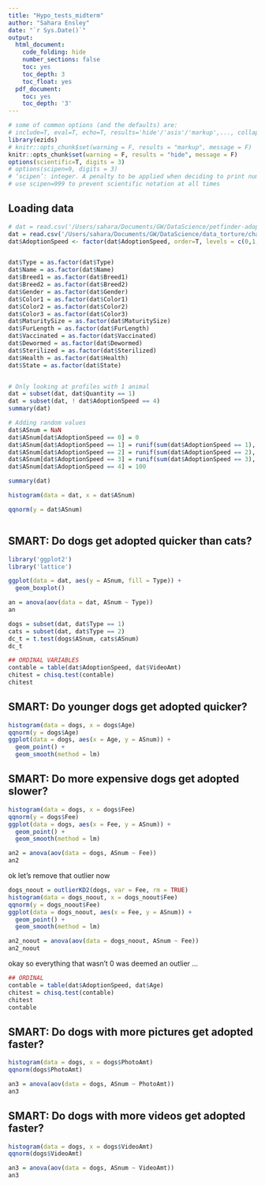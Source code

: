 ```yaml
---
title: "Hypo_tests_midterm"
author: "Sahara Ensley"
date: "`r Sys.Date()`"
output:
  html_document:
    code_folding: hide
    number_sections: false
    toc: yes
    toc_depth: 3
    toc_float: yes
  pdf_document:
    toc: yes
    toc_depth: '3'
---
```


```r
# some of common options (and the defaults) are: 
# include=T, eval=T, echo=T, results='hide'/'asis'/'markup',..., collapse=F, warning=T, message=T, error=T, cache=T, fig.width=6, fig.height=4, fig.dim=c(6,4) #inches, fig.align='left'/'center','right', 
library(ezids)
# knitr::opts_chunk$set(warning = F, results = "markup", message = F)
knitr::opts_chunk$set(warning = F, results = "hide", message = F)
options(scientific=T, digits = 3) 
# options(scipen=9, digits = 3) 
# ‘scipen’: integer. A penalty to be applied when deciding to print numeric values in fixed or exponential notation.  Positive values bias towards fixed and negative towards scientific notation: fixed notation will be preferred unless it is more than ‘scipen’ digits wider.
# use scipen=999 to prevent scientific notation at all times
```

## Loading data
```r
# dat = read.csv('/Users/sahara/Documents/GW/DataScience/petfinder-adoption-prediction/train/train.csv')
dat = read.csv('/Users/sahara/Documents/GW/DataScience/data_torture/chapter_5/datafile.csv')
dat$AdoptionSpeed <- factor(dat$AdoptionSpeed, order=T, levels = c(0,1,2,3,4))


dat$Type = as.factor(dat$Type)
dat$Name = as.factor(dat$Name)
dat$Breed1 = as.factor(dat$Breed1)
dat$Breed2 = as.factor(dat$Breed2)
dat$Gender = as.factor(dat$Gender)
dat$Color1 = as.factor(dat$Color1)
dat$Color2 = as.factor(dat$Color2)
dat$Color3 = as.factor(dat$Color3)
dat$MaturitySize = as.factor(dat$MaturitySize)
dat$FurLength = as.factor(dat$FurLength)
dat$Vaccinated = as.factor(dat$Vaccinated)
dat$Dewormed = as.factor(dat$Dewormed)
dat$Sterilized = as.factor(dat$Sterilized)
dat$Health = as.factor(dat$Health)
dat$State = as.factor(dat$State)


# Only looking at profiles with 1 animal
dat = subset(dat, dat$Quantity == 1)
dat = subset(dat, ! dat$AdoptionSpeed == 4)
summary(dat)
```

```r
# Adding random values
dat$ASnum = NaN
dat$ASnum[dat$AdoptionSpeed == 0] = 0
dat$ASnum[dat$AdoptionSpeed == 1] = runif(sum(dat$AdoptionSpeed == 1), 1, 7)
dat$ASnum[dat$AdoptionSpeed == 2] = runif(sum(dat$AdoptionSpeed == 2), 8, 30)
dat$ASnum[dat$AdoptionSpeed == 3] = runif(sum(dat$AdoptionSpeed == 3), 31, 90)
dat$ASnum[dat$AdoptionSpeed == 4] = 100

summary(dat)
```


```r
histogram(data = dat, x = dat$ASnum)
```

```r
qqnorm(y = dat$ASnum)
```

```r

```


## SMART: Do dogs get adopted quicker than cats?
```r
library('ggplot2')
library('lattice')

ggplot(data = dat, aes(y = ASnum, fill = Type)) + 
  geom_boxplot()
```

```r
an = anova(aov(data = dat, ASnum ~ Type))
an

dogs = subset(dat, dat$Type == 1)
cats = subset(dat, dat$Type == 2)
dc_t = t.test(dogs$ASnum, cats$ASnum)
dc_t
```


```r

## ORDINAL VARIABLES
contable = table(dat$AdoptionSpeed, dat$VideoAmt)
chitest = chisq.test(contable)
chitest
```


## SMART: Do younger dogs get adopted quicker?
```r

histogram(data = dogs, x = dogs$Age)
qqnorm(y = dogs$Age)
ggplot(data = dogs, aes(x = Age, y = ASnum)) + 
  geom_point() + 
  geom_smooth(method = lm)
```

## SMART: Do more expensive dogs get adopted slower?
```r

histogram(data = dogs, x = dogs$Fee)
qqnorm(y = dogs$Fee)
ggplot(data = dogs, aes(x = Fee, y = ASnum)) + 
  geom_point() + 
  geom_smooth(method = lm)
```

```r
an2 = anova(aov(data = dogs, ASnum ~ Fee))
an2
```


ok let's remove that outlier now

```r
dogs_noout = outlierKD2(dogs, var = Fee, rm = TRUE)
histogram(data = dogs_noout, x = dogs_noout$Fee)
qqnorm(y = dogs_noout$Fee)
ggplot(data = dogs_noout, aes(x = Fee, y = ASnum)) + 
  geom_point() + 
  geom_smooth(method = lm)
```

```r
an2_noout = anova(aov(data = dogs_noout, ASnum ~ Fee))
an2_noout
```

okay so everything that wasn't 0 was deemed an outlier ...

```r
## ORDINAL
contable = table(dat$AdoptionSpeed, dat$Age)
chitest = chisq.test(contable)
chitest
contable
```

## SMART: Do dogs with more pictures get adopted faster?

```r
histogram(data = dogs, x = dogs$PhotoAmt)
qqnorm(dogs$PhotoAmt)
```


```r
an3 = anova(aov(data = dogs, ASnum ~ PhotoAmt))
an3
```

## SMART: Do dogs with more videos get adopted faster?

```r
histogram(data = dogs, x = dogs$VideoAmt)
qqnorm(dogs$VideoAmt)
```


```r
an3 = anova(aov(data = dogs, ASnum ~ VideoAmt))
an3
```


